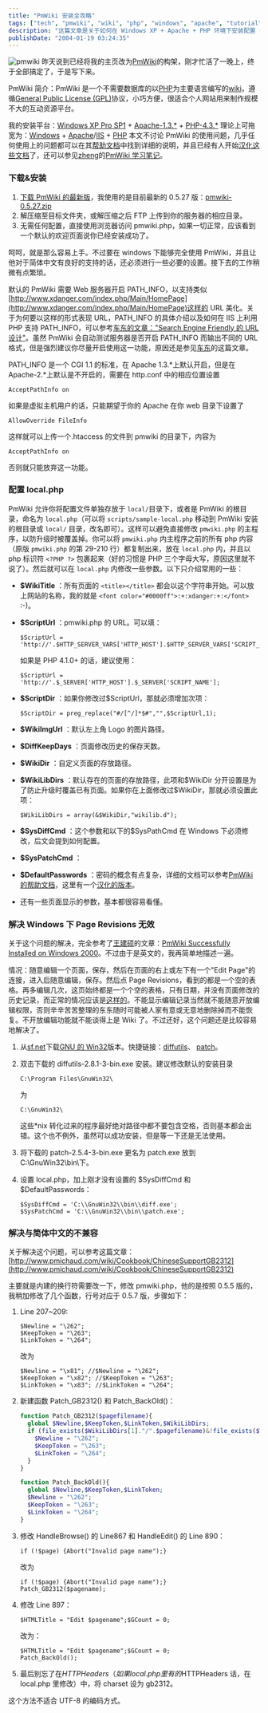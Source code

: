 ---
title: "PmWiki 安装全攻略"
tags: ["tech", "pmwiki", "wiki", "php", "windows", "apache", "tutorial", "installation", "chinese support"]
description: "这篇文章是关于如何在 Windows XP + Apache + PHP 环境下安装配置 PmWiki 的详细教程，特别解决了 Windows 下的页面修订历史无效和中文支持问题。文章提供了从下载、安装、配置 local.php 到解决 Windows 特有问题的完整步骤，适合想要建立小型社区式 Wiki 的个人网站。"
publishDate: "2004-01-19 03:24:35"
---

![pmwiki](http://blog.xdanger.com/archives/pics/20040119a.gif) 昨天说到已经将我的主页改为[PmWiki](http://www.xdanger.com/index.php/PmWiki/PmWiki)的构架，刚才忙活了一晚上，终于全部搞定了，于是写下来。

PmWiki 简介：PmWiki 是一个不需要数据库的以[PHP](http://www.php.net/)为主要语言编写的[wiki](http://directory.google.com/Top/Computers/Software/Groupware/Wiki/)，遵循[General Public License (GPL)](http://www.gnu.org/copyleft/gpl.html)协议，小巧方便，很适合个人网站用来制作规模不大的互动资源平台。

我的安装平台：[Windows XP Pro SP1](http://www.microsoft.com/windowsxp/) + [Apache-1.3.*](http://www.apache.org/dyn/closer.cgi) + [PHP-4.3.*](http://cn2.php.net/get/php-4.3.4-Win32.zip/from/a/mirror)
理论上可拖宽为：[Windows](http://www.microsoft.com/windows/) + [Apache](http://www.apache.org/)/[IIS](http://www.microsoft.com/iis/) + [PHP](http://www.php.net/)
本文不讨论 PmWiki 的使用问题，几乎任何使用上的问题都可以在其[帮助文档](http://www.pmichaud.com/wiki/PmWiki/PmWiki)中找到详细的说明，并且已经有人开始[汉化这些文档](http://xemacs.cosoft.org.cn/pmwiki/pmwiki.php/PmWikiZhCnUtf8/PmWiki)了，还可以参见[zheng](http://blogs.51.net/)的[PmWiki 学习笔记](http://blogs.51.net/pmwiki/pmwiki.php/WikiLearning/WikiLearning)。

### 下载&安装

1. [下载 PmWiki 的最新版](http://www.pmichaud.com/pub/pmwiki/)，我使用的是目前最新的 0.5.27 版：[pmwiki-0.5.27.zip](http://www.pmichaud.com/pub/pmwiki/pmwiki-0.5.27.zip)
2. 解压缩至目标文件夹，或解压缩之后 FTP 上传到你的服务器的相应目录。
3. 无需任何配置，直接使用浏览器访问 pmwiki.php，如果一切正常，应该看到一个默认的欢迎页面说你已经安装成功了。

呵呵，就是那么容易上手。不过要在 windows 下能够完全使用 PmWiki，并且让他对于简体中文有良好的支持的话，还必须进行一些必要的设置。接下去的工作稍微有点繁琐。

默认的 PmWiki 需要 Web 服务器开启 PATH_INFO，以支持类似[http://www.xdanger.com/index.php/Main/HomePage](http://www.xdanger.com/index.php/Main/HomePage)这样的 URL 美化。关于为何要以这样的形式表现 URL，PATH_INFO 的具体介绍以及如何在 IIS 上利用 PHP 支持 PATH_INFO，可以参考[车东的文章："Search Engine Friendly 的 URL 设计"](http://www.chedong.com/tech/google_url.html)。虽然 PmWiki 会自动测试服务器是否开启 PATH_INFO 而输出不同的 URL 格式，但是强烈建议你尽量开启使用这一功能，原因还是参见[车东](http://www.chedong.com/)的这篇文章。

PATH_INFO 是一个 CGI 1.1 的标准，在 Apache 1.3.*上默认开启，但是在 Apache-2.*上默认是不开启的，需要在 http.conf 中的相应位置设置

```
AcceptPathInfo on
```

如果是虚拟主机用户的话，只能期望于你的 Apache 在你 web 目录下设置了

```
AllowOverride FileInfo
```

这样就可以上传一个.htaccess 的文件到 pmwiki 的目录下，内容为

```
AcceptPathInfo on
```

否则就只能放弃这一功能。

### 配置 local.php

PmWiki 允许你将配置文件单独存放于 `local/`目录下，或者是 PmWiki 的根目录，命名为 `local.php`（可以将 `scripts/sample-local.php` 移动到 PmWiki 安装的根目录或 `local/` 目录，改名即可）。这样可以避免直接修改 `pmwiki.php` 的主程序，以防升级时被覆盖掉。你可以将 `pmwiki.php` 内主程序之前的所有 php 内容（原版 `pmwiki.php` 的第 29-210 行）都复制出来，放在 `local.php` 内，并且以 php 标识符 `<?PHP ?>` 包裹起来（好的习惯是 PHP 三个字母大写，原因这里就不说了）。然后就可以在 `local.php` 内修改一些参数。以下只介绍常用的一些：

- **\$WikiTitle** ：所有页面的 `<title></title>` 都会以这个字符串开始。可以放上网站的名称，我的就是 `<font color="#0000ff">:+:xdanger:+:</font>` :-)。
- **\$ScriptUrl** ：pmwiki.php 的 URL。可以填：

  ```
  $ScriptUrl = 'http://'.$HTTP_SERVER_VARS['HTTP_HOST'].$HTTP_SERVER_VARS['SCRIPT_NAME'];
  ```

  如果是 PHP 4.1.0+ 的话，建议使用：

  ```
  $ScriptUrl = 'http://'.$_SERVER['HTTP_HOST'].$_SERVER['SCRIPT_NAME'];
  ```

- **\$ScriptDir** ：如果你修改过$ScriptUrl，那就必须增加次项：

  ```
  $ScriptDir = preg_replace("#/[^/]*$#","",$ScriptUrl,1);
  ```

- **\$WikiImgUrl** ：默认左上角 Logo 的图片路径。
- **\$DiffKeepDays** ：页面修改历史的保存天数。
- **\$WikiDir** ：自定义页面的存放路径。
- **\$WikiLibDirs** ：默认存在的页面的存放路径，此项和\$WikiDir 分开设置是为了防止升级时覆盖已有页面。如果你在上面修改过\$WikiDir，那就必须设置此项：

  ```
  $WikiLibDirs = array(&$WikiDir,"wikilib.d");
  ```

- **\$SysDiffCmd** ：这个参数和以下的\$SysPathCmd 在 Windows 下必须修改，后文会提到如何配置。
- **\$SysPatchCmd** ：
- **\$DefaultPasswords** ：密码的概念有点复杂，详细的文档可以参考[PmWiki 的帮助文档](http://www.pmichaud.com/wiki/PmWiki/Passwords)，这里有一个[汉化的版本](http://xemacs.cosoft.org.cn/pmwiki/pmwiki.php/PmWikiZhCnUtf8/Passwords)。
- 还有一些页面显示的参数，基本都很容易看懂。

### 解决 Windows 下 Page Revisions 无效

关于这个问题的解决，完全参考了[王建硕](http://www.wangjianshuo.com/)的文章：[PmWiki Successfully Installed on Windows 2000](http://home.wangjianshuo.com/archives/20040103_pmwiki_successfully_installed_on_windows_2000.htm)。不过由于是英文的，我再简单地描述一遍。

情况：随意编辑一个页面，保存，然后在页面的右上或左下有一个"Edit Page"的连接，进入后随意编辑，保存。然后点 Page Revisions，看到的都是一个空的表格。再多编辑几次，这页始终都是一个个空的表格，只有日期，并没有页面修改的历史记录，而正常的情况应该是[这样的](http://www.pmichaud.com/wiki/PmWiki/PmWiki?action=diff)。不能显示编辑记录当然就不能随意开放编辑权限，否则辛辛苦苦整理的东东随时可能被人家有意或无意地删除掉而不能恢复。不开放编辑功能就不能谈得上是 Wiki 了。不过还好，这个问题还是比较容易地解决了。

1. 从[sf.net](http://sourceforge.net/)下载[GNU 的 Win32](http://sourceforge.net/projects/gnuwin32/)版本。快捷链接：[diffutils](http://prdownloads.sourceforge.net/sourceforge/gnuwin32/diffutils-2.8.1-3-bin.exe?use_mirror=aleron)、 [patch](http://umn.dl.sourceforge.net/sourceforge/gnuwin32/patch-2.5.4-3-bin.exe)。
2. 双击下载的 diffutils-2.8.1-3-bin.exe 安装。建议修改默认的安装目录

   ```
   C:\Program Files\GnuWin32\
   ```

   为

   ```
   C:\GnuWin32\
   ```

   这些*nix 转化过来的程序最好绝对路径中都不要包含空格，否则基本都会出错。这个也不例外，虽然可以成功安装，但是等一下还是无法使用。
3. 将下载的 patch-2.5.4-3-bin.exe 更名为 patch.exe 放到 C:\GnuWin32\bin\下。
4. 设置 local.php，加上刚才没有设置的 $SysDiffCmd 和 $DefaultPasswords：

   ```
   $SysDiffCmd = 'C:\\GnuWin32\\bin\\diff.exe';
   $SysPatchCmd = 'C:\\GnuWin32\\bin\\patch.exe';
   ```

### 解决与简体中文的不兼容

关于解决这个问题，可以参考这篇文章：[http://www.pmichaud.com/wiki/Cookbook/ChineseSupportGB2312](http://www.pmichaud.com/wiki/Cookbook/ChineseSupportGB2312)

主要就是内建的换行符需要改一下，修改 pmwiki.php，他的是按照 0.5.5 版的，我稍加修改了几个函数，行号对应于 0.5.7 版，步骤如下：

1. Line 207~209:

   ```
   $Newline = "\262";
   $KeepToken = "\263";
   $LinkToken = "\264";
   ```

   改为

   ```
   $Newline = "\x81"; //$Newline = "\262";
   $KeepToken = "\x82"; //$KeepToken = "\263";
   $LinkToken = "\x83"; //$LinkToken = "\264";
   ```

2. 新建函数 Patch_GB2312() 和 Patch_BackOld()：

   ```php
   function Patch_GB2312($pagefilename){
     global $Newline,$KeepToken,$LinkToken,$WikiLibDirs;
     if (file_exists($WikiLibDirs[1]."/".$pagefilename)&!file_exists($WikiLibDirs[0]."/".$pagefilename)){
       $Newline = "\262";
       $KeepToken = "\263";
       $LinkToken = "\264";
     }
   }

   function Patch_BackOld(){
     global $Newline,$KeepToken,$LinkToken;
     $Newline = "\262";
     $KeepToken = "\263";
     $LinkToken = "\264";
   }
   ```

3. 修改 HandleBrowse() 的 Line867 和 HandleEdit() 的 Line 890：

   ```
   if (!$page) {Abort("Invalid page name");}
   ```

   改为

   ```
   if (!$page) {Abort("Invalid page name");}
   Patch_GB2312($pagename);
   ```

4. 修改 Line 897：

   ```
   $HTMLTitle = "Edit $pagename";$GCount = 0;
   ```

   改为：

   ```
   $HTMLTitle = "Edit $pagename";$GCount = 0;
   Patch_BackOld();
   ```

5. 最后别忘了在$HTTPHeaders（如果 local.php 里有的$HTTPHeaders 话，在 local.php 里修改）中，将 charset 设为 gb2312。

这个方法不适合 UTF-8 的编码方式。
